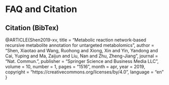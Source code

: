 # FAQ and Citation {.unnumbered}


## Citation (BibTex)

@ARTICLE{Shen2019-xv,
  title     = "Metabolic reaction network-based recursive metabolite annotation
               for untargeted metabolomics",
  author    = "Shen, Xiaotao and Wang, Ruohong and Xiong, Xin and Yin, Yandong
               and Cai, Yuping and Ma, Zaijun and Liu, Nan and Zhu, Zheng-Jiang",
  journal   = "Nat. Commun.",
  publisher = "Springer Science and Business Media LLC",
  volume    =  10,
  number    =  1,
  pages     = "1516",
  month     =  apr,
  year      =  2019,
  copyright = "https://creativecommons.org/licenses/by/4.0",
  language  = "en"
}